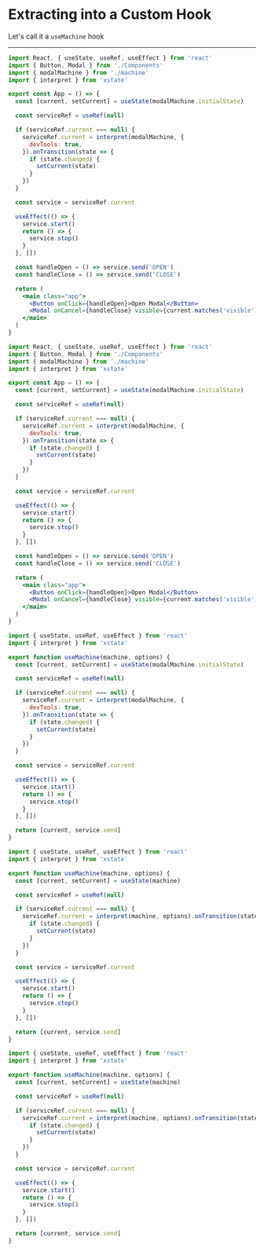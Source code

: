 
# Extracting into a Custom Hook

Let's call it a `useMachine` hook

---

<CodeSurferLayout>

```jsx title="Extracting into useMachine"
import React, { useState, useRef, useEffect } from 'react'
import { Button, Modal } from './Components'
import { modalMachine } from './machine'
import { interpret } from 'xstate'

export const App = () => {
  const [current, setCurrent] = useState(modalMachine.initialState)

  const serviceRef = useRef(null)

  if (serviceRef.current === null) {
    serviceRef.current = interpret(modalMachine, {
      devTools: true,
    }).onTransition(state => {
      if (state.changed) {
        setCurrent(state)
      }
    })
  }

  const service = serviceRef.current

  useEffect(() => {
    service.start()
    return () => {
      service.stop()
    }
  }, [])

  const handleOpen = () => service.send('OPEN')
  const handleClose = () => service.send('CLOSE')

  return (
    <main class="app">
      <Button onClick={handleOpen}>Open Modal</Button>
      <Modal onCancel={handleClose} visible={current.matches('visible')} />
    </main>
  )
}
```

```jsx 7:28 title="Extracting into useMachine" subtitle="This chunk of code can be extracted out"
import React, { useState, useRef, useEffect } from 'react'
import { Button, Modal } from './Components'
import { modalMachine } from './machine'
import { interpret } from 'xstate'

export const App = () => {
  const [current, setCurrent] = useState(modalMachine.initialState)

  const serviceRef = useRef(null)

  if (serviceRef.current === null) {
    serviceRef.current = interpret(modalMachine, {
      devTools: true,
    }).onTransition(state => {
      if (state.changed) {
        setCurrent(state)
      }
    })
  }

  const service = serviceRef.current

  useEffect(() => {
    service.start()
    return () => {
      service.stop()
    }
  }, [])

  const handleOpen = () => service.send('OPEN')
  const handleClose = () => service.send('CLOSE')

  return (
    <main class="app">
      <Button onClick={handleOpen}>Open Modal</Button>
      <Modal onCancel={handleClose} visible={current.matches('visible')} />
    </main>
  )
}
```

```jsx 1:4 title="Extracting into useMachine" subtitle="Accept machine & options params"
import { useState, useRef, useEffect } from 'react'
import { interpret } from 'xstate'

export function useMachine(machine, options) {
  const [current, setCurrent] = useState(modalMachine.initialState)

  const serviceRef = useRef(null)

  if (serviceRef.current === null) {
    serviceRef.current = interpret(modalMachine, {
      devTools: true,
    }).onTransition(state => {
      if (state.changed) {
        setCurrent(state)
      }
    })
  }

  const service = serviceRef.current

  useEffect(() => {
    service.start()
    return () => {
      service.stop()
    }
  }, [])

  return [current, service.send]
}
```

```jsx 5,10 title="Extracting into useMachine" subtitle="Rename arguments accordingly"
import { useState, useRef, useEffect } from 'react'
import { interpret } from 'xstate'

export function useMachine(machine, options) {
  const [current, setCurrent] = useState(machine)

  const serviceRef = useRef(null)

  if (serviceRef.current === null) {
    serviceRef.current = interpret(machine, options).onTransition(state => {
      if (state.changed) {
        setCurrent(state)
      }
    })
  }

  const service = serviceRef.current

  useEffect(() => {
    service.start()
    return () => {
      service.stop()
    }
  }, [])

  return [current, service.send]
}
```

```jsx 26 title="Extracting into useMachine" subtitle="Return current machine state & the send function"
import { useState, useRef, useEffect } from 'react'
import { interpret } from 'xstate'

export function useMachine(machine, options) {
  const [current, setCurrent] = useState(machine)

  const serviceRef = useRef(null)

  if (serviceRef.current === null) {
    serviceRef.current = interpret(machine, options).onTransition(state => {
      if (state.changed) {
        setCurrent(state)
      }
    })
  }

  const service = serviceRef.current

  useEffect(() => {
    service.start()
    return () => {
      service.stop()
    }
  }, [])

  return [current, service.send]
}
```

</CodeSurferLayout>
